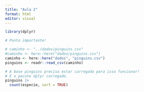 ```yaml
---
title: "Aula 2"
format: html
editor: visual
---
```


```r
library(dplyr)
```


```r
# Ponto importante!

# caminho <- "../dados/pinguins.csv"
#caminho <- here::here("dados/pinguins.csv")
caminho <- here::here("dados", "pinguins.csv")
pinguins <- readr::read_csv(caminho)
```


```r
# A base pinguins precisa estar carregada para isso funcionar!
# E o pacote dplyr carregado.
pinguins |> 
  count(especie, sort = TRUE)
```

